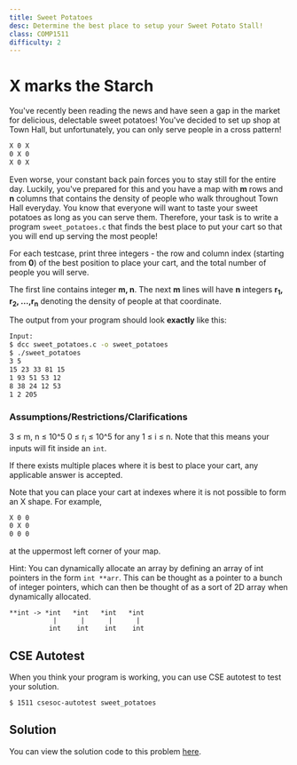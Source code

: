 ```yaml
---
title: Sweet Potatoes
desc: Determine the best place to setup your Sweet Potato Stall!
class: COMP1511
difficulty: 2
---
```


# X marks the Starch

You've recently been reading the news and have seen a gap in the market for delicious, delectable sweet potatoes!
You've decided to set up shop at Town Hall, but unfortunately, you can only serve people in a cross pattern!

```bash
X 0 X
0 X 0
X 0 X
```

Even worse, your constant back pain forces you to stay still for the entire day.
Luckily, you've prepared for this and you have a map with **m** rows and **n** columns that contains the density of people who walk throughout Town Hall everyday.
You know that everyone will want to taste your sweet potatoes as long as you can serve them. Therefore, your task is to write a program `sweet_potatoes.c` that finds the best place to put your cart so that you will end up serving the most people!

For each testcase, print three integers - the row and column index (starting from **0**) of the best position to place your cart, and the total number of people you will serve.

The first line contains integer **m, n**.
The next **m** lines will have **n** integers **r<sub>1</sub>, r<sub>2</sub>, ...,r<sub>n</sub>** denoting the density of people at that coordinate.

The output from your program should look **exactly** like this:

```bash
Input:
$ dcc sweet_potatoes.c -o sweet_potatoes
$ ./sweet_potatoes
3 5
15 23 33 81 15
1 93 51 53 12
8 38 24 12 53
1 2 205
```

### Assumptions/Restrictions/Clarifications

3 ≤ m, n ≤ 10^5
0 ≤ r<sub>i</sub> ≤ 10^5 for any 1 ≤ i ≤ n.
Note that this means your inputs will fit inside an `int`.

If there exists multiple places where it is best to place your cart, any applicable answer is accepted.

Note that you can place your cart at indexes where it is not possible to form an X shape.
For example,

```bash
X 0 0
0 X 0
0 0 0
```

at the uppermost left corner of your map.

Hint: You can dynamically allocate an array by defining an array of int pointers in the form `int **arr`.
This can be thought as a pointer to a bunch of integer pointers, which can then be thought of as a sort of 2D array when dynamically allocated.

```
**int -> *int   *int   *int   *int
           |      |      |      |
          int    int    int    int
```

## CSE Autotest

When you think your program is working, you can use CSE autotest to test your solution.

```bash:~/1511-revision/sweet_potatoes
$ 1511 csesoc-autotest sweet_potatoes
```

## Solution

You can view the solution code to this problem [here](https://github.com/Allynixtor/comp1511-23T1-problems/tree/main/solutions/sweet_potatoes).
